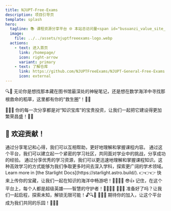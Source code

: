 ```yaml
---
title: NJUPT-Free-Exams
description: 项目引导页
template: splash
hero:
  tagline: 📚 课程资源分享平台 🌐 本站总访问量<span id="busuanzi_value_site_pv"></span>次
  image:
    file: ../../assets/njuptfreeexams-logo.webp
  actions:
    - text: 进入首页
      link: /homepage/
      icon: right-arrow
      variant: primary
    - text: 了解仓库
      link: https://github.com/NJUPTFreeExams/NJUPT-General-Free-Exams
      icon: external
---
```



🔍📖 无论你是想找那本藏在图书馆最深处的神秘笔记，还是想在数学海洋中寻找那根救命的稻草，这里都有你的“救生圈”！🏊‍♂️

📢📢📢 你的每一次分享都是对“知识宝库”的宝贵投资，让我们一起把它建设得更加繁荣昌盛！🌱🌳

## 🤝 欢迎贡献！

<CardGrid stagger>
  <Card title="共享学习经验" icon="pencil">
    通过分享笔记和心得，我们可以互相帮助，更好地理解和掌握课程内容。
  </Card>
  <Card title="建立学习社区" icon="add-document">
    通过这个平台，我们可以建立起一个紧密的学习社区，共同面对学业中的挑战，分享成功的经验。
  </Card>
  <Card title="加速学科掌握速度" icon="setting">
    通过分享优秀的学习资源，我们可以更迅速地理解和掌握课程知识。这种高效学习的方式能够为我们争取更多时间去深入学科，探索更广阔的学术领域。
  </Card>
  <Card title="了解该模版" icon="open-book">
    Learn more in [the Starlight Docs](https://starlight.astro.build/).
  </Card>
</CardGrid>

<a class="centertext">
  👉👉👉 快来上传你的宝藏，让我们一起在知识的海洋中畅游吧！🏊‍♀️🏊‍♂️
</a>
<a class="centertext">
  😎👍 记住，在这个平台上，每个人都是超级英雄——智慧的守护者！🦸‍♂️🦸‍♀️
</a>
<a class="centertext">
  🎈🎈🎈 准备好了吗？让我们一起启程，探索未知，解锁无限可能！🔓🔍🔑
</a>
<a class="centertext">
  👋👋👋 期待你的加入，让这个平台成为我们共同的乐园！🌈🎡🎢
</a>
